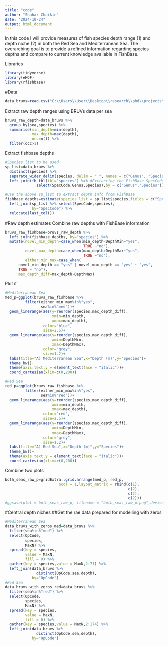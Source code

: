 ```yaml
---
title: "code"
author: "Shahar Chaikin"
date: "2024-10-24"
output: html_document
---
```

In this code I will provide measures of fish species depth range (1) and depth niche (2) in both the Red Sea and Mediterranean Sea. The overarching goal is to provide a refined information regarding species depths and compare to current knowledge available in FishBase.

Libraries
```r
library(tidyverse)
library(eHOF)
library(rfishbase)
```

#Data
```r
data_bruvs=read.csv("C:\\Users\\User\\Desktop\\research\\phd\\projects\\invasiveness_red_med\\project_folders\\data_wrangling_clean_output\\med_red_MaxN_data.csv")
```

Extract raw depth ranges using BRUVs data per sea
```r
bruvs_raw_depth=data_bruvs %>% 
  group_by(sea,species) %>% 
  summarise(min_depth=min(depth),
            max_depth=max(depth),
            occ=n()) %>% 
  filter(occ>1)
```

Extract fishbase depths
```r
#Species list to be used
sp_list=data_bruvs %>% 
  distinct(species) %>% 
  separate_wider_delim(species, delim = " ", names = c("Genus", "Species"),cols_remove = F) %>% 
  left_join(fb_tbl(tbl="species") %>% #Extracting the FishBase SpecCode of the species
              select(SpecCode,Genus,Species),by = c("Genus","Species"))

#Use the above sp_list to extract depth info from FishBase
fishbase_depths=estimate(species_list = sp_list$species,fields = c("SpecCode","ComDepthMin","ComDepthMax","ComDepMinObserved","ComDepMaxObserved","DepthMin","DepthMax","DepthMinEstimate","DepthMaxEstimate")) %>% 
  left_join(sp_list %>% select(SpecCode,species),
            by="SpecCode") %>% 
  relocate(last_col())
```

#Raw depth estimates
Combine raw depths with FishBase information
```r
bruvs_raw_fishbase=bruvs_raw_depth %>% 
  left_join(fishbase_depths, by="species") %>% 
  mutate(novel_min_depth=case_when(min_depth<DepthMin~"yes",
                                   TRUE ~"no"),
         novel_max_depth=case_when(max_depth>DepthMax~"yes",
                                   TRUE ~"no"),
         either_min_max=case_when(
      novel_min_depth == "yes" | novel_max_depth == "yes" ~ "yes",
      TRUE ~ "no"),
      max_depth_diff=max_depth-DepthMax)
```

Plot it
```r
#Mediterranean Sea
med_p=ggplot(bruvs_raw_fishbase %>% 
         filter(either_min_max%in%"yes",
                sea%in%"med"))+
  geom_linerange(aes(y=reorder(species,max_depth_diff),
                     xmin=min_depth,
                     xmax=max_depth),
                 color="blue",
                 size=2.5)+
  geom_linerange(aes(y=reorder(species,max_depth_diff),
                     xmin=DepthMin,
                     xmax=DepthMax),
                 color="grey",
                 size=1.2)+
  labs(title="A) Mediterranean Sea",x="Depth (m)",y="Species")+
  theme_bw()+
  theme(axis.text.y = element_text(face = "italic"))+
  coord_cartesian(xlim=c(0,200))

#Red Sea
red_p=ggplot(bruvs_raw_fishbase %>% 
         filter(either_min_max%in%"yes",
                sea%in%"red"))+
  geom_linerange(aes(y=reorder(species,max_depth_diff),
                     xmin=min_depth,
                     xmax=max_depth),
                 color="red",
                 size=2.5)+
  geom_linerange(aes(y=reorder(species,max_depth_diff),
                     xmin=DepthMin,
                     xmax=DepthMax),
                 color="grey",
                 size=1.2)+
  labs(title="A) Red Sea",x="Depth (m)",y="Species")+
  theme_bw()+
  theme(axis.text.y = element_text(face = "italic"))+
  coord_cartesian(xlim=c(0,200))
```

Combine two plots
```r
both_seas_raw_p=gridExtra::grid.arrange(med_p, red_p,
                        ncol = 1,layout_matrix = rbind(c(1),
                                                       c(2),
                                                       c(2),
                                                       c(2)))
#ggsave(plot = both_seas_raw_p, filename = "both_seas_raw_p.png",device ="jpeg",height = 25,width = 20, units = "cm",dpi = 600)
```

#Central depth niches
##Get the rae data prepared for modelling with zeros
```r
#Mediterranean Sea
data_bruvs_with_zeros_med=data_bruvs %>% 
  filter(sea%in%"med") %>% 
  select(OpCode,
         species,
         MaxN) %>% 
  spread(key = species,
         value = MaxN,
         fill = 0) %>% 
  gather(key = species,value = MaxN,2:71) %>% 
  left_join(data_bruvs %>% 
              distinct(OpCode,sea,depth),
            by="OpCode")
#Red Sea
data_bruvs_with_zeros_red=data_bruvs %>% 
  filter(sea%in%"red") %>% 
  select(OpCode,
         species,
         MaxN) %>% 
  spread(key = species,
         value = MaxN,
         fill = 0) %>% 
  gather(key = species,value = MaxN,2:174) %>% 
  left_join(data_bruvs %>% 
              distinct(OpCode,sea,depth),
            by="OpCode")
```

